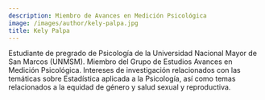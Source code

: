 ```yaml
---
description: Miembro de Avances en Medición Psicológica
image: /images/author/kely-palpa.jpg
title: Kely Palpa
---
```


Estudiante de pregrado de Psicología de la Universidad Nacional Mayor de San Marcos (UNMSM). Miembro del Grupo de Estudios Avances en Medición Psicológica. Intereses de investigación relacionados con las temáticas sobre Estadística aplicada a la Psicología, así como temas relacionados a la equidad de género y salud sexual y reproductiva.